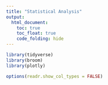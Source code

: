 ```yaml
---
title: "Statistical Analysis"
output: 
  html_document:
    toc: true
    toc_float: true
    code_folding: hide
---
```

```r
library(tidyverse)
library(broom)
library(plotly)

options(readr.show_col_types = FALSE)
```

